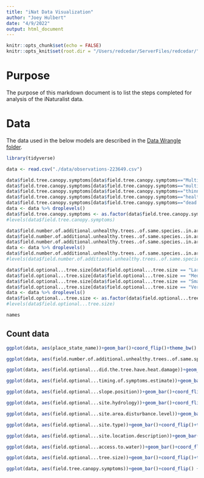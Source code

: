 ```yaml
---
title: "iNat Data Visualization"
author: "Joey Hulbert"
date: "4/9/2022"
output: html_document
---
```


```r
knitr::opts_chunk$set(echo = FALSE)
knitr::opts_knit$set(root.dir = "/Users/redcedar/ServerFiles/redcedar/") 
```

# Purpose

The purpose of this markdown document is to list the steps completed for analysis of the iNaturalist data. 

# Data

The data used in the below models are described in the [Data Wrangle folder](./data-wrangle). 

```r
library(tidyverse)
```


```r
data <- read.csv("./data/observations-223649.csv")
```

```r
data$field.tree.canopy.symptoms[data$field.tree.canopy.symptoms=="Multiple Symptoms"] <-"Multiple Symptoms (please list in Notes)"
data$field.tree.canopy.symptoms[data$field.tree.canopy.symptoms=="multiple symptoms"] <-"Multiple Symptoms (please list in Notes)"
data$field.tree.canopy.symptoms[data$field.tree.canopy.symptoms=="thinning foliage"] <-"Thinning Canopy"
data$field.tree.canopy.symptoms[data$field.tree.canopy.symptoms=="healthy"] <-"Healthy"
data$field.tree.canopy.symptoms[data$field.tree.canopy.symptoms=="dead top"] <-"Old Dead Top (needles already gone)"
data <- data %>% droplevels()
data$field.tree.canopy.symptoms <- as.factor(data$field.tree.canopy.symptoms)
#levels(data$field.tree.canopy.symptoms)
```

```r
data$field.number.of.additional.unhealthy.trees..of.same.species..in.area..within.sight.[data$field.number.of.additional.unhealthy.trees..of.same.species..in.area..within.sight.=="4"] <- "4-6"
data$field.number.of.additional.unhealthy.trees..of.same.species..in.area..within.sight.[data$field.number.of.additional.unhealthy.trees..of.same.species..in.area..within.sight.=="5"] <- "4-6"
data$field.number.of.additional.unhealthy.trees..of.same.species..in.area..within.sight.[data$field.number.of.additional.unhealthy.trees..of.same.species..in.area..within.sight.=="2"] <- "2-3"
data <- data %>% droplevels()
data$field.number.of.additional.unhealthy.trees..of.same.species..in.area..within.sight. <- as.factor(data$field.number.of.additional.unhealthy.trees..of.same.species..in.area..within.sight.)
#levels(data$field.number.of.additional.unhealthy.trees..of.same.species..in.area..within.sight.)
```

```r
data$field.optional...tree.size[data$field.optional...tree.size == "Large"] <- "Large (too big to wrap arms around trunk)"
data$field.optional...tree.size[data$field.optional...tree.size == "Medium"] <- "Medium (can wrap arms around trunk)"
data$field.optional...tree.size[data$field.optional...tree.size == "Small"] <- "Small (can wrap hands around trunk)"
data$field.optional...tree.size[data$field.optional...tree.size == "Very Large"] <- "Very Large (would take many people to wrap arms around trunk)"
data <- data %>% droplevels()
data$field.optional...tree.size <- as.factor(data$field.optional...tree.size)
#levels(data$field.optional...tree.size)
```


```r
names
```

## Count data

```r
ggplot(data, aes(place_state_name))+geom_bar()+coord_flip()+theme_bw() 
```


```r
ggplot(data, aes(field.number.of.additional.unhealthy.trees..of.same.species..in.area..within.sight.))+geom_bar()+coord_flip()+theme_bw() 
```


```r
ggplot(data, aes(field.optional...did.the.tree.have.heat.damage))+geom_bar()+coord_flip()+theme_bw() 
```

```r
ggplot(data, aes(field.optional...timing.of.symptoms.estimate))+geom_bar()+coord_flip()+theme_bw()
```

```r
ggplot(data, aes(field.optional...slope.position))+geom_bar()+coord_flip()+theme_bw()
```

```r
ggplot(data, aes(field.optional...site.hydrology))+geom_bar()+coord_flip()+theme_bw()
```

```r
ggplot(data, aes(field.optional...site.area.disturbance.level))+geom_bar()+coord_flip()+theme_bw()
```

```r
ggplot(data, aes(field.optional...site.type))+geom_bar()+coord_flip()+theme_bw() 
```

```r
ggplot(data, aes(field.optional...site.location.description))+geom_bar()+coord_flip()+theme_bw()
```

```r
ggplot(data, aes(field.optional...access.to.water))+geom_bar()+coord_flip()+theme_bw()
```

```r
ggplot(data, aes(field.optional...tree.size))+geom_bar()+coord_flip()+theme_bw()
```

```r
ggplot(data, aes(field.tree.canopy.symptoms))+geom_bar()+coord_flip() +theme_bw()
```

